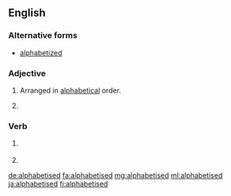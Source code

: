==English==

===Alternative forms===
* [[alphabetized]] {{qualifier|North American}}

===Adjective===
{{en-adj|-}}

# {{context|British|lang=en}} Arranged in [[alphabetical]] order.
# {{alternative spelling of|alphabetized|lang=en}}

===Verb===
{{head|en|verb form}}

# {{context|British|lang=en}} {{en-past of|alphabetise}}
# {{alternative spelling of|alphabetized|lang=en}}

[[de:alphabetised]]
[[fa:alphabetised]]
[[mg:alphabetised]]
[[ml:alphabetised]]
[[ja:alphabetised]]
[[fi:alphabetised]]